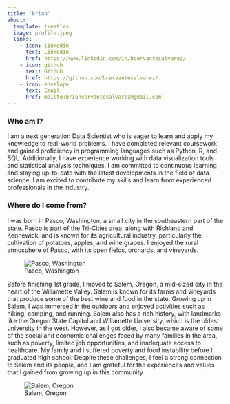 ```yaml
---
title: "Brian"
about:
  template: trestles
  image: profile.jpeg
  links:
    - icon: linkedin
      text: LinkedIn
      href: https://www.linkedin.com/in/bcervantesalvarez/
    - icon: github
      text: Github
      href: https://github.com/bcervantesalvarez/
    - icon: envelope
      text: Email
      href: mailto:briancervantesalvarez@gmail.com
---
```


### Who am I?

I am a next generation Data Scientist who is eager to learn and apply my knowledge to real-world problems. I have completed relevant coursework and gained proficiency in programming languages such as Python, R, and SQL. Additionally, I have experience working with data visualization tools and statistical analysis techniques. I am committed to continuous learning and staying up-to-date with the latest developments in the field of data science. I am excited to contribute my skills and learn from experienced professionals in the industry.


### Where do I come from?

I was born in Pasco, Washington, a small city in the southeastern part of the state. Pasco is part of the Tri-Cities area, along with Richland and Kennewick, and is known for its agricultural industry, particularly the cultivation of potatoes, apples, and wine grapes. I enjoyed the rural atmosphere of Pasco, with its open fields, orchards, and vineyards.

![Pasco, Washington](background1.jpeg)


Before finishing 1st grade, I moved to Salem, Oregon, a mid-sized city in the heart of the Willamette Valley. Salem is known for its farms and vineyards that produce some of the best wine and food in the state. Growing up in Salem, I was immersed in the outdoors and enjoyed activities such as hiking, camping, and running. Salem also has a rich history, with landmarks like the Oregon State Capitol and Willamette University, which is the oldest university in the west. However, as I got older, I also became aware of some of the social and economic challenges faced by many families in the area, such as poverty, limited job opportunities, and inadequate access to healthcare. My family and I suffered poverty and food instability before I graduated high school. Despite these challenges, I feel a strong connection to Salem and its people, and I am grateful for the experiences and values that I gained from growing up in this community.

![Salem, Oregon](background2.jpeg)


